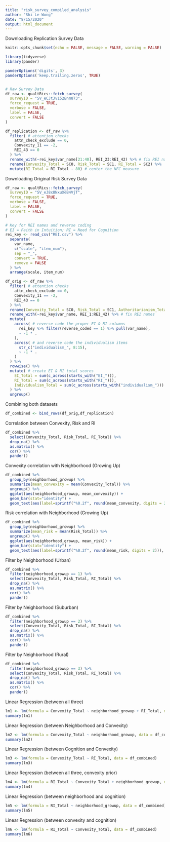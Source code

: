 ```yaml
---
title: "risk_survey_compiled_analysis"
author: "Shi Le Wong"
date: "8/15/2020"
output: html_document
---
```

Downloading Replication Survey Data
```r
knitr::opts_chunk$set(echo = FALSE, message = FALSE, warning = FALSE)

library(tidyverse)
library(pander)

panderOptions('digits', 3)
panderOptions('keep.trailing.zeros', TRUE)


# Raw Survey Data
df_raw <- qualtRics::fetch_survey(
  surveyID = "SV_eCJtJv152Bnm873",
  force_request = TRUE,
  verbose = FALSE,
  label = FALSE,
  convert = FALSE
)

df_replication <- df_raw %>% 
  filter( # attention checks
    attn_check_exclude == 0,
    Convexity_11 == -2,
    REI_43 == 0
  ) %>% 
  rename_with(~rei_key$var_name[21:40], REI_23:REI_42) %>% # fix REI names
  rename(Convexity_Total = SC0, Risk_Total = SC1, RI_Total = SC2) %>%
  mutate(RI_Total = RI_Total - 80) # center the NFC measure
```

Downloading Original Risk Survey Data
```r
df_raw <- qualtRics::fetch_survey(
  surveyID = "SV_eJ8x8NxuXeB4VjT",
  force_request = TRUE,
  verbose = FALSE,
  label = FALSE,
  convert = FALSE
)

# Key for REI names and reverse coding
# EI = Faith in Intuition; RI = Need for Cognition
rei_key <- read_csv("REI.csv") %>% 
  separate(
    var_name, 
    c("scale", "item_num"),
    sep = "_",
    convert = TRUE,
    remove = FALSE
  ) %>% 
  arrange(scale, item_num) 

df_orig <- df_raw %>% 
  filter( # attention checks
    attn_check_exclude == 0,
    Convexity_11 == -2,
    REI_43 == 0
  ) %>% 
  rename(Convexity_Total = SC0, Risk_Total = SC1, Authoritarianism_Total = SC2) %>% 
  rename_with(~rei_key$var_name, REI_1:REI_42) %>% # fix REI names
  mutate( 
    across( # reverse code the proper EI & RI columns
      rei_key %>% filter(reverse_coded == 1) %>% pull(var_name), 
      ~ -1 * .
    ),
    across( # and reverse code the individualism items
      str_c("individualism_", 8:15),
      ~ -1 * .
    )
  ) %>% 
  rowwise() %>% 
  mutate( # create EI & RI total scores
    EI_Total = sum(c_across(starts_with("EI_"))),
    RI_Total = sum(c_across(starts_with("RI_"))),
    Individualism_Total = sum(c_across(starts_with("individualism_")))
  ) %>% 
  ungroup()
```

Combining both datasets
```r
df_combined <- bind_rows(df_orig,df_replication)
```

Correlation between Convexity, Risk and RI
```r
df_combined %>% 
  select(Convexity_Total, Risk_Total, RI_Total) %>% 
  drop_na() %>%
  as.matrix() %>% 
  cor() %>% 
  pander()
```

Convexity correlation with Neighborhood (Growing Up)
```r
df_combined %>%
  group_by(neighborhood_growup) %>%
  summarize(mean_convexity = mean(Convexity_Total)) %>%
  ungroup() %>%
  ggplot(aes(neighborhood_growup, mean_convexity)) + 
  geom_bar(stat="identity") +
  geom_text(aes(label=sprintf("%0.2f", round(mean_convexity, digits = 2))), vjust=0)
```

Risk correlation with Neighborhood (Growing Up)
```r
df_combined %>%
  group_by(neighborhood_growup) %>%
  summarize(mean_risk = mean(Risk_Total)) %>%
  ungroup() %>%
  ggplot(aes(neighborhood_growup, mean_risk)) + 
  geom_bar(stat="identity") +
  geom_text(aes(label=sprintf("%0.2f", round(mean_risk, digits = 2))), vjust=0)
```


Filter by Neighborhood (Urban)
```r
df_combined %>% 
  filter(neighborhood_growup == 1) %>%
  select(Convexity_Total, Risk_Total, RI_Total) %>% 
  drop_na() %>%
  as.matrix() %>% 
  cor() %>% 
  pander()
```
Filter by Neighborhood (Suburban)
```r
df_combined %>% 
  filter(neighborhood_growup == 2) %>%
  select(Convexity_Total, Risk_Total, RI_Total) %>% 
  drop_na() %>%
  as.matrix() %>% 
  cor() %>% 
  pander()
```

Filter by Neighborhood (Rural)
```r
df_combined %>% 
  filter(neighborhood_growup == 3) %>%
  select(Convexity_Total, Risk_Total, RI_Total) %>% 
  drop_na() %>%
  as.matrix() %>% 
  cor() %>% 
  pander()
```

Linear Regression (between all three)
```r
lm1 <- lm(formula = Convexity_Total ~ neighborhood_growup + RI_Total, data = df_combined)
summary(lm1)
```

Linear Regression (between Neighborhood and Convexity)
```r
lm2 <- lm(formula = Convexity_Total ~ neighborhood_growup, data = df_combined)
summary(lm2)
```

Linear Regression (between Cognition and Convexity)
```r
lm3 <- lm(formula = Convexity_Total ~ RI_Total, data = df_combined)
summary(lm3)
```

Linear Regression (between all three, convexity prior)
```r
lm4 <- lm(formula = RI_Total ~ Convexity_Total + neighborhood_growup, data = df_combined)
summary(lm4)
```

Linear Regression (between neighborhood and cognition)
```r
lm5 <- lm(formula = RI_Total ~ neighborhood_growup, data = df_combined)
summary(lm5)
```

Linear Regression (between convexity and cognition)
```r
lm6 <- lm(formula = RI_Total ~ Convexity_Total, data = df_combined)
summary(lm6)
```
